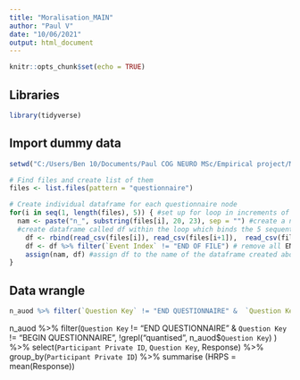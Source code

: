 ```yaml
---
title: "Moralisation_MAIN"
author: "Paul V"
date: "10/06/2021"
output: html_document
---
```


```r
knitr::opts_chunk$set(echo = TRUE)
```

## Libraries
```r

library(tidyverse)

```


## Import dummy data
```r

setwd("C:/Users/Ben 10/Documents/Paul COG NEURO MSc/Empirical project/MAIN study dummy data") 

# Find files and create list of them
files <- list.files(pattern = "questionnaire")

# Create individual dataframe for each questionnaire node
for(i in seq(1, length(files), 5)) { #set up for loop in increments of 5 there are 5 dummy ppts
  nam <- paste("n_", substring(files[i], 20, 23), sep = "") #create a name for each question matching Gorilla node name
  #create dataframe called df within the loop which binds the 5 sequential files together
    df <- rbind(read_csv(files[i]), read_csv(files[i+1]),  read_csv(files[i+2]),read_csv(files[i+3]),read_csv(files[i+4]))
    df <- df %>% filter(`Event Index` != "END OF FILE") # remove all END OF FILE lines
    assign(nam, df) #assign df to the name of the dataframe created above
}

```
## Data wrangle
```r

n_auod %>% filter(`Question Key` != "END QUESTIONNAIRE" &  `Question Key` != "BEGIN QUESTIONNAIRE", !grepl("quantised", n_auod$`Question Key`)  ) %>% select(`Participant Private ID`, `Question Key`, Response) %>% group_by(`Participant Private ID`) %>% summarise (HRPS = mean(Response))

```



n_auod %>% filter(`Question Key` != "END QUESTIONNAIRE" &  `Question Key` != "BEGIN QUESTIONNAIRE", !grepl("quantised", n_auod$`Question Key`)  ) %>% select(`Participant Private ID`, `Question Key`, Response) %>% group_by(`Participant Private ID`) %>% summarise (HRPS = mean(Response))

